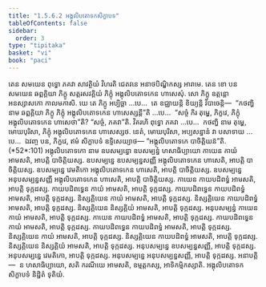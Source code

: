 ```yaml
---
title: "1.5.6.2 អង្គុលិបតោទកសិក្ខាបទ"
tableOfContents: false
sidebar:
  order: 3
type: "tipitaka"
basket: "vi"
book: "paci"
---
```



<DynamicBreadcrumb />

<Division number="330" book="paci">

<Paragraph number="1030" book="paci">
តេន សមយេន ពុទ្ធោ ភគវា សាវត្ថិយំ វិហរតិ ជេតវនេ អនាថបិណ្ឌិកស្ស អារាមេ. តេន ខោ បន សមយេន ឆព្ពគ្គិយា ភិក្ខូ សត្តរសវគ្គិយំ ភិក្ខុំ អង្គុលិបតោទកេន ហាសេសុំ. សោ ភិក្ខុ ឧត្តន្តោ អនស្សាសកោ កាលមកាសិ.
</Paragraph>

<Paragraph number="1031" book="paci">
យេ តេ ភិក្ខូ អប្បិច្ឆា …បេ…  តេ ឧជ្ឈាយន្តិ ខិយ្យន្តិ វិបាចេន្តិ—  “កថញ្ហិ នាម ឆព្ពគ្គិយា ភិក្ខូ ភិក្ខុំ អង្គុលិបតោទកេន ហាសេស្សន្តី”តិ …បេ…  “សច្ចំ កិរ តុម្ហេ, ភិក្ខវេ, ភិក្ខុំ អង្គុលិបតោទកេន ហាសេថា”តិ? “សច្ចំ, ភគវា”តិ. វិគរហិ ពុទ្ធោ ភគវា …បេ…  កថញ្ហិ នាម តុម្ហេ, មោឃបុរិសា, ភិក្ខុំ អង្គុលិបតោទកេន ហាសេស្សថ. នេតំ, មោឃបុរិសា, អប្បសន្នានំ វា បសាទាយ …បេ…  ឯវញ្ច បន, ភិក្ខវេ, ឥមំ សិក្ខាបទំ ឧទ្ទិសេយ្យាថ—
</Paragraph>

</Division>
<Division number="331" book="paci">

<Paragraph number="1032" book="paci">
<Emphasis>“អង្គុលិបតោទកេ បាចិត្តិយន៑”</Emphasis>តិ. (*52*:<Emphasis>101</Emphasis>)
</Paragraph>

</Division>
<Division number="332" book="paci">

<Paragraph number="1033" book="paci">
<Emphasis>អង្គុលិបតោទកោ</Emphasis> នាម ឧបសម្បន្នោ ឧបសម្បន្នំ ហសាធិប្បាយោ កាយេន កាយំ អាមសតិ, អាបត្តិ បាចិត្តិយស្ស. ឧបសម្បន្នេ ឧបសម្បន្នសញ្ញី អង្គុលិបតោទកេន ហាសេតិ, អាបត្តិ បាចិត្តិយស្ស. ឧបសម្បន្នេ វេមតិកោ អង្គុលិបតោទកេន ហាសេតិ, អាបត្តិ បាចិត្តិយស្ស. ឧបសម្បន្នេ អនុបសម្បន្នសញ្ញី អង្គុលិបតោទកេន ហាសេតិ, អាបត្តិ បាចិត្តិយស្ស.
</Paragraph>

<Paragraph number="1034" book="paci">
កាយេន កាយបដិពទ្ធំ អាមសតិ, អាបត្តិ ទុក្កដស្ស. កាយបដិពទ្ធេន កាយំ អាមសតិ, អាបត្តិ ទុក្កដស្ស. កាយបដិពទ្ធេន កាយបដិពទ្ធំ អាមសតិ, អាបត្តិ ទុក្កដស្ស. និស្សគ្គិយេន កាយំ អាមសតិ, អាបត្តិ ទុក្កដស្ស. និស្សគ្គិយេន កាយបដិពទ្ធំ អាមសតិ, អាបត្តិ ទុក្កដស្ស. និស្សគ្គិយេន និស្សគ្គិយំ អាមសតិ, អាបត្តិ ទុក្កដស្ស.
</Paragraph>

</Division>
<Division number="333" book="paci">

<Paragraph number="1035" book="paci">
អនុបសម្បន្នំ កាយេន កាយំ អាមសតិ, អាបត្តិ ទុក្កដស្ស. កាយេន កាយបដិពទ្ធំ អាមសតិ, អាបត្តិ ទុក្កដស្ស. កាយបដិពទ្ធេន កាយំ អាមសតិ, អាបត្តិ ទុក្កដស្ស. កាយបដិពទ្ធេន កាយបដិពទ្ធំ អាមសតិ, អាបត្តិ ទុក្កដស្ស. និស្សគ្គិយេន កាយំ អាមសតិ, អាបត្តិ ទុក្កដស្ស. និស្សគ្គិយេន កាយបដិពទ្ធំ អាមសតិ, អាបត្តិ ទុក្កដស្ស. និស្សគ្គិយេន និស្សគ្គិយំ អាមសតិ, អាបត្តិ ទុក្កដស្ស. អនុបសម្បន្នេ ឧបសម្បន្នសញ្ញី, អាបត្តិ ទុក្កដស្ស. អនុបសម្បន្នេ វេមតិកោ, អាបត្តិ ទុក្កដស្ស. អនុបសម្បន្នេ អនុបសម្បន្នសញ្ញី, អាបត្តិ ទុក្កដស្ស.
</Paragraph>

</Division>
<Division number="334" book="paci">

<Paragraph number="1036" book="paci">
អនាបត្តិ—  ន ហសាធិប្បាយោ, សតិ ករណីយេ អាមសតិ, ឧម្មត្តកស្ស, អាទិកម្មិកស្សាតិ.

</Paragraph>
</Division>

<Paragraph number="1037" type="center" book="paci">
អង្គុលិបតោទកសិក្ខាបទំ និដ្ឋិតំ ទុតិយំ.
</Paragraph>